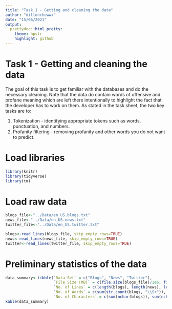 ```yaml
---
title: "Task 1 - Getting and cleaning the data"
author: "dillonchewwx"
date: "15/06/2021"
output:
  prettydoc::html_pretty:
    theme: hpstr
    highlight: github
---
```

# Task 1 - Getting and cleaning the data

The goal of this task is to get familiar with the databases and do the necessary cleaning. Note that the data do contain words of offensive and profane meaning which are left there intentionally to highlight the fact that the developer has to work on them. As stated in the task sheet, the two key tasks are to:

1. Tokenization - identifying appropriate tokens such as words, punctuation, and numbers. 
2. Profanity filtering - removing profanity and other words you do not want to predict.

# Load libraries
```r
library(knitr)
library(tidyverse)
library(tm)
```

# Load raw data
```r
blogs_file<-"../Data/en_US.blogs.txt"
news_file<-"../Data/en_US.news.txt"
twitter_file<-"../Data/en_US.twitter.txt"

blogs<-read_lines(blogs_file, skip_empty_rows=TRUE)
news<-read_lines(news_file, skip_empty_rows=TRUE)
twitter<-read_lines(twitter_file, skip_empty_rows=TRUE)
```

# Preliminary statistics of the data
```r
data_summary<-tibble(`Data Set` = c("Blogs", "News", "Twitter"),
                     `File Size (MB)` = c(file.size(blogs_file)/1e6, file.size(news_file)/1e6, file.size(twitter_file)/1e6),
                     `No. of Lines` = c(length(blogs), length(news), length(twitter)), 
                     `No. of Words` = c(sum(str_count(blogs, "\\S+")), sum(str_count(news, "\\S+")), sum(str_count(twitter, "\\S+"))), 
                     `No. of Characters` = c(sum(nchar(blogs)), sum(nchar(news)), sum(nchar(twitter))))
kable(data_summary)
```


